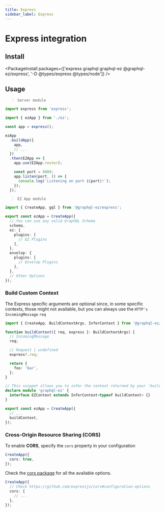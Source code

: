 ```yaml
---
title: Express
sidebar_label: Express
---
```


# Express integration

## Install

<PackageInstall packages={['express graphql graphql-ez @graphql-ez/express', '-D @types/express @types/node']} />

## Usage

> `Server module`

```ts
import express from 'express';

import { ezApp } from './ez';

const app = express();

ezApp
  .buildApp({
    app,
    // ...
  })
  .then(EZApp => {
    app.use(EZApp.router);

    const port = 8080;
    app.listen(port, () => {
      console.log(`Listening on port ${port}!`);
    });
  });
```

> `EZ App module`

```ts
import { CreateApp, gql } from '@graphql-ez/express';

export const ezApp = CreateApp({
  // You can use any valid GraphQL Schema
  schema,
  ez: {
    plugins: [
      // EZ Plugins
    ],
  },
  envelop: {
    plugins: [
      // Envelop Plugins
    ],
  },
  // Other Options
});
```

### Build Custom Context

The Express specific arguments are optional since, in some specific contexts, those might not available,
but you can always use the `HTTP's IncomingMessage` `req`

```ts
import { CreateApp, BuildContextArgs, InferContext } from '@graphql-ez/express';

function buildContext({ req, express }: BuildContextArgs) {
  // IncomingMessage
  req;

  // Request | undefined
  express?.req;

  return {
    foo: 'bar',
  };
}

// This snippet allows you to infer the context returned by your 'buildContext' and add it to the EZContext interface
declare module 'graphql-ez' {
  interface EZContext extends InferContext<typeof buildContext> {}
}

export const ezApp = CreateApp({
  // ...
  buildContext,
});
```

### Cross-Origin Resource Sharing (CORS)

To enable **CORS**, specify the `cors` property in your configuration

```ts
CreateApp({
  cors: true,
});
```

Check the [cors package](https://github.com/expressjs/cors#configuration-options) for all the available options.

```ts
CreateApp({
  // Check https://github.com/expressjs/cors#configuration-options
  cors: {
    // ...
  },
});
```
